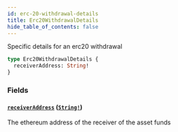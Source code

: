 ```yaml
---
id: erc-20-withdrawal-details
title: Erc20WithdrawalDetails
hide_table_of_contents: false
---
```



Specific details for an erc20 withdrawal

```graphql
type Erc20WithdrawalDetails {
  receiverAddress: String!
}
```


### Fields

#### [`receiverAddress`](#) ([`String!`](/mainnet/api/graphql/scalars/string))

The ethereum address of the receiver of the asset funds




